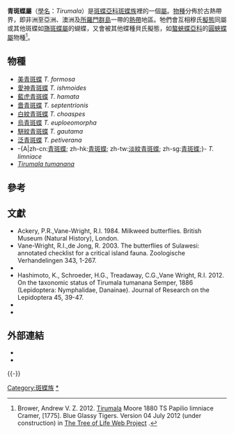 {{NoteTA|G1=Butterfly}}
{{Automatic Taxobox
| name = 青斑蝶屬
| image = Blue Tiger Butterfly (Tirumala hamata) State Forest Nth of Cape Tribulation, Qld.jpg
| image_width = 300px
| image_caption = [[藍虎青斑蝶|藍虎青斑蝶]] ''T. hamata''（澳洲[[昆士蘭州|昆士蘭州]]）
| image2 = Tirumala petiverana.JPG
| image2_width = 300px
| image2_caption = [[泛青斑蝶|泛青斑蝶]] ''T. petiverana''（非洲）
| taxon = Tirumala
| genus_authority = Moore, [1880]
| type_species = [[青斑蝶|青斑蝶]] <br />''Papilio limniace''
| type_species_authority = Cramer, [1775]
| subdivision_ranks = 種
| subdivision = 共10種，詳見正文。
| synonyms =
* ''Melinda'' <small>Moore 1837</small>
* ''Elsa'' <small>Honrath 1892</small>
}}

'''青斑蝶屬'''（[[學名|學名]]：''Tirumala''）是[[斑蝶亞科|斑蝶亞科]][[斑蝶族|斑蝶族]]裡的一個[[屬|屬]]。[[物種|物種]]分佈於古熱帶界，即非洲至亞洲、澳洲及[[所羅門群島|所羅門群島]]一帶的[[熱帶|熱帶]]地區。牠們會互相穆氏[[擬態|擬態]]同屬或其他斑蝶如[[旖斑蝶屬|旖斑蝶屬]]的蝴蝶，又會被其他蝶種貝氏擬態，如[[螯蛺蝶亞科|螯蛺蝶亞科]]的[[圓蛺蝶屬|圓蛺蝶屬]]物種<ref>Brower, Andrew V. Z. 2012. [http://tolweb.org/Tirumala/70715/2012.07.04 Tirumala] Moore 1880 TS Papilio limniace Cramer, [1775]. Blue Glassy Tigers. Version 04 July 2012 (under construction) in [http://tolweb.org/ The Tree of Life Web Project] {{Wayback|url=http://tolweb.org/ |date=20110515100516 }}.</ref>。

== 物種 ==
* [[美青斑蝶|美青斑蝶]] ''T. formosa''
* [[愛神青斑蝶|愛神青斑蝶]] ''T. ishmoides''
* [[藍虎青斑蝶|藍虎青斑蝶]] ''T. hamata''
* [[嗇青斑蝶|嗇青斑蝶]] ''T. septentrionis''
* [[白紋青斑蝶|白紋青斑蝶]] ''T. choaspes''
* [[烏青斑蝶|烏青斑蝶]] ''T. euploeomorpha''
* [[駢紋青斑蝶|駢紋青斑蝶]] ''T. gautama''
* [[泛青斑蝶|泛青斑蝶]] ''T. petiverana''
* -{A|zh-cn:[[青斑蝶|青斑蝶]]; zh-hk:[[青斑蝶|青斑蝶]]; zh-tw:[[青斑蝶|淡紋青斑蝶]]; zh-sg:[[青斑蝶|青斑蝶]];}- ''T. limniace''
* ''[[Tirumala_tumanana|Tirumala tumanana]]''

== 參考 ==
{{reflist|}}

== 文獻 ==
* Ackery, P.R.,Vane-Wright, R.I. 1984. Milkweed butterflies. British Museum (Natural History), London.
* Vane-Wright, R.I.,de Jong, R. 2003. The butterflies of Sulawesi: annotated checklist for a critical island fauna. Zoologische Verhandelingen 343, 1-267.
* {{Cite book | author = 寿建新 周尧 李宇飞 | title = 世界蝴蝶分類名錄 | location = 中國 | publisher = 陝西科學技術出版社 | date = 2006-04-01 | ISBN = 9787536936768 | language= zh-hans }}
* Hashimoto, K., Schroeder, H.G., Treadaway, C.G.,Vane Wright, R.I. 2012. On the taxonomic status of Tirumala tumanana Semper, 1886 (Lepidoptera: Nymphalidae, Danainae). Journal of Research on the Lepidoptera 45, 39-47.
* {{Cite book | author = 徐堉峰 | title = 《臺灣蝴蝶圖鑑．下【蛺蝶】》 | location = 台灣 | publisher = 晨星出版有限公司 | date = 2013年3月10日 | ISBN = 9789861776682 | language= zh-hant }}
* {{Cite book | author = 呂至堅、陳建仁 | title = 《蝴蝶生活史圖鑑》 | location = 台灣 | publisher = 晨星出版有限公司 | date = 2014年3月23日 | ISBN = 9789861777849 | language= zh-hant }}

== 外部連結 ==
* {{Commonscat-inline|Tirumala}}
* {{Wikispecies-inline|Tirumala}}
{{Taxonbar}}
{{-}}
{{斑蝶亞科}}
[[Category:斑蝶族|Category:斑蝶族]]
[[Category:青斑蝶屬|*]]